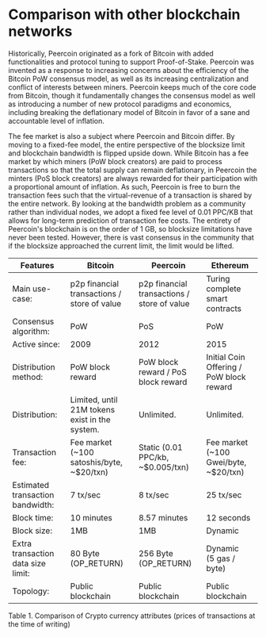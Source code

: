 <!-- KEYWORDS: comparison, blockchain, distribution, proof-of-stake, proof-of-work -->
# Comparison with other blockchain networks

Historically, Peercoin originated as a fork of Bitcoin with added functionalities and protocol tuning to support Proof-of-Stake.  Peercoin was invented as a response to increasing concerns about the efficiency of the Bitcoin PoW consensus model, as well as its increasing centralization and conflict of interests between miners.  Peercoin keeps much of the core code from Bitcoin, though it fundamentally changes the consensus model as well as introducing a number of new protocol paradigms and economics, including breaking the deflationary model of Bitcoin in favor of a sane and accountable level of inflation.

The fee market is also a subject where Peercoin and Bitcoin differ. By moving to a fixed-fee model, the entire perspective of the blocksize limit and blockchain bandwidth is flipped upside down. While Bitcoin has a fee market by which miners (PoW block creators) are paid to process transactions so that the total supply can remain deflationary, in Peercoin the minters (PoS block creators) are always rewarded for their participation with a proportional amount of inflation.  As such, Peercoin is free to burn the transaction fees such that the virtual-revenue of a transaction is shared by the entire network. By looking at the bandwidth problem as a community rather than individual nodes, we adopt a fixed fee level of 0.01 PPC/KB that allows for long-term prediction of transaction fee costs. The entirety of Peercoin's blockchain is on the order of 1 GB, so blocksize limitations have never been tested. However, there is vast consensus in the community that if the blocksize approached the current limit, the limit would be lifted.

<table>
<thead>
<tr>
<th>Features</th>
<th>Bitcoin</th>
<th>Peercoin</th>
<th>Ethereum</th>
</tr>
</thead>
<tbody>
<tr>
<td>Main use-case:</td>
<td>p2p financial transactions / store of value</td>
<td>p2p financial transactions / store of value</td>
<td>Turing complete smart contracts</td>
</tr>
<tr>
<td>Consensus algorithm:</td>
<td>PoW</td>
<td>PoS</td>
<td>PoW</td>
</tr>
<tr>
<td>Active since:</td>
<td>2009</td>
<td>2012</td>
<td>2015</td>
</tr>
<tr>
<td>Distribution method:</td>
<td>PoW block reward</td>
<td>PoW block reward / PoS block reward</td>
<td>Initial Coin Offering / PoW block reward</td>
</tr>
<tr>
<td>Distribution:</td>
<td>Limited, until 21M tokens exist in the system.</td>
<td>Unlimited.</td>
<td>Unlimited.</td>
</tr>
<tr>
<td>Transaction fee:</td>
<td>Fee market (~100 satoshis/byte, ~$20/txn)</td>
<td>Static (0.01 PPC/kb, ~$0.005/txn)</td>
<td>Fee market (~100 Gwei/byte, ~$20/txn)</td>
</tr>
<tr>
<td>Estimated transaction bandwidth:</td>
<td>7 tx/sec</td>
<td>8 tx/sec</td>
<td>25 tx/sec</td>
</tr>
<tr>
<td>Block time:</td>
<td>10 minutes</td>
<td>8.57 minutes</td>
<td>12 seconds</td>
</tr>
<tr>
<td>Block size:</td>
<td>1MB</td>
<td>1MB</td>
<td>Dynamic</td>
</tr>
<tr>
<td>Extra transaction data size limit:</td>
<td>80 Byte<br />(OP_RETURN)</td>
<td>256 Byte<br />(OP_RETURN)</td>
<td>Dynamic<br />(5 gas / byte)</td>
</tr>
<tr>
<td>Topology:</td>
<td>Public blockchain</td>
<td>Public blockchain</td>
<td>Public blockchain</td>
</tr>
</tbody>
</table>
Table 1. Comparison of Crypto currency attributes
(prices of transactions at the time of writing)
